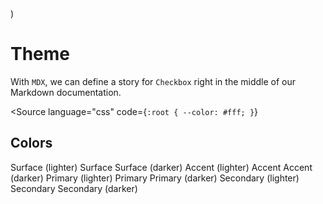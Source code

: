 
<Meta title="Theme/Tokens" />

  <div
    {...props}
    style={{
      padding: '1rem',
      background: `var(--color-${variant})`,
      color: `var(--color-on-${variant})`,
      ...props.style,
    }}
  />
)

# Theme

With `MDX`, we can define a story for `Checkbox` right in the middle of our
Markdown documentation.

<Source
  language="css"
  code={`
    :root {
    --color: #fff;
}
  `}
></Source>

## Colors

<div
  style={{
    display: 'grid',
    gridTemplateColumns: '1fr 1fr 1fr',
    gridGap: '1rem',
    padding: '1rem',
    background: 'var(--color-surface)',
    color: 'var(--color-on-surface)',
  }}
>
  <Color variant="surface-lighter">Surface (lighter)</Color>
  <Color variant="surface">Surface</Color>
  <Color variant="surface-darker">Surface (darker)</Color>
  <Color variant="accent-lighter">Accent (lighter)</Color>
  <Color variant="accent">Accent</Color>
  <Color variant="accent-darker">Accent (darker)</Color>
  <Color variant="primary-lighter">Primary (lighter)</Color>
  <Color variant="primary">Primary</Color>
  <Color variant="primary-darker">Primary (darker)</Color>
  <Color variant="secondary-lighter">Secondary (lighter)</Color>
  <Color variant="secondary">Secondary</Color>
  <Color variant="secondary-darker">Secondary (darker)</Color>
</div>
